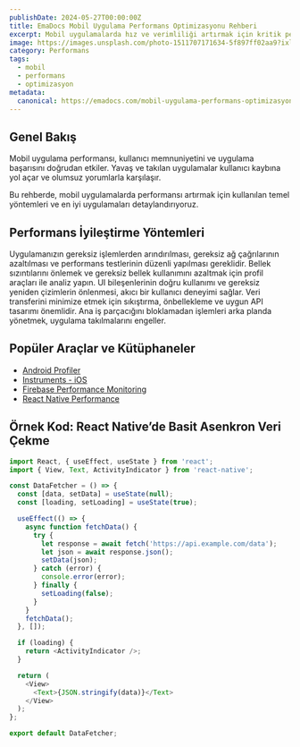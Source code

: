 ```yaml
---
publishDate: 2024-05-27T00:00:00Z
title: EmaDocs Mobil Uygulama Performans Optimizasyonu Rehberi
excerpt: Mobil uygulamalarda hız ve verimliliği artırmak için kritik performans iyileştirme teknikleri ve öneriler.
image: https://images.unsplash.com/photo-1511707171634-5f897ff02aa9?ixlib=rb-4.0.3&auto=format&fit=crop&w=1650&q=80
category: Performans
tags:
  - mobil
  - performans
  - optimizasyon
metadata:
  canonical: https://emadocs.com/mobil-uygulama-performans-optimizasyonu
---
```



## Genel Bakış

Mobil uygulama performansı, kullanıcı memnuniyetini ve uygulama başarısını doğrudan etkiler. Yavaş ve takılan uygulamalar kullanıcı kaybına yol açar ve olumsuz yorumlarla karşılaşır.

Bu rehberde, mobil uygulamalarda performansı artırmak için kullanılan temel yöntemleri ve en iyi uygulamaları detaylandırıyoruz.

## Performans İyileştirme Yöntemleri

<DListItem dt="Kod Optimizasyonu">
  Uygulamanızın gereksiz işlemlerden arındırılması, gereksiz ağ çağrılarının azaltılması ve performans testlerinin düzenli yapılması gereklidir.
</DListItem>

<DListItem dt="Bellek Yönetimi">
  Bellek sızıntılarını önlemek ve gereksiz bellek kullanımını azaltmak için profil araçları ile analiz yapın.
</DListItem>

<DListItem dt="UI/UX Performansı">
  UI bileşenlerinin doğru kullanımı ve gereksiz yeniden çizimlerin önlenmesi, akıcı bir kullanıcı deneyimi sağlar.
</DListItem>

<DListItem dt="Ağ İsteklerinin Azaltılması">
  Veri transferini minimize etmek için sıkıştırma, önbellekleme ve uygun API tasarımı önemlidir.
</DListItem>

<DListItem dt="Asenkron İşlemler ve Thread Yönetimi">
  Ana iş parçacığını bloklamadan işlemleri arka planda yönetmek, uygulama takılmalarını engeller.
</DListItem>

## Popüler Araçlar ve Kütüphaneler

- [Android Profiler](https://developer.android.com/studio/profile)
- [Instruments - iOS](https://developer.apple.com/xcode/instruments/)
- [Firebase Performance Monitoring](https://firebase.google.com/products/performance)
- [React Native Performance](https://reactnative.dev/docs/performance)

## Örnek Kod: React Native’de Basit Asenkron Veri Çekme

```javascript
import React, { useEffect, useState } from 'react';
import { View, Text, ActivityIndicator } from 'react-native';

const DataFetcher = () => {
  const [data, setData] = useState(null);
  const [loading, setLoading] = useState(true);

  useEffect(() => {
    async function fetchData() {
      try {
        let response = await fetch('https://api.example.com/data');
        let json = await response.json();
        setData(json);
      } catch (error) {
        console.error(error);
      } finally {
        setLoading(false);
      }
    }
    fetchData();
  }, []);

  if (loading) {
    return <ActivityIndicator />;
  }

  return (
    <View>
      <Text>{JSON.stringify(data)}</Text>
    </View>
  );
};

export default DataFetcher;
